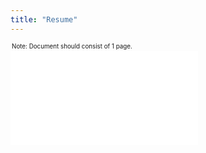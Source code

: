 ```yaml
---
title: "Resume"
---
```

<p style="font-size:70%; margin:2px;">Note: Document should consist of 1 page.</p>
<div class="container_A4">
<embed class="responsive-iframe" frameborder="no" src="src/img/Tan Jia Yi, Andrea_Resume_1PG.pdf"></embed>
</div>
